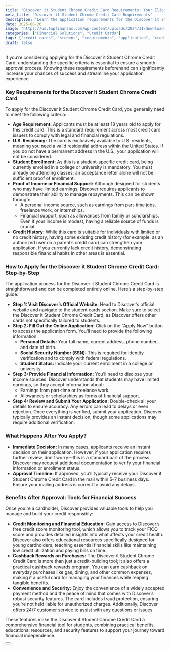 ```yaml
---
title: "Discover it Student Chrome Credit Card Requirements: Your Eligibility Guide"
meta_title: "Discover it Student Chrome Credit Card Requirements"
description: "Learn the application requirements for the Discover it Student Chrome Credit Card. Designed for students, this card offers cashback rewards, no annual fee, and essential credit-building tools."
date: 2025-06-26
image: "https://us.topfinanzas.com/wp-content/uploads/2024/11/download-6.webp"
categories: ["Financial Solutions", "Credit Cards"]
tags: ["credit cards", "student", "requirements", "application", "credit building"]
draft: false
---
```


If you’re considering applying for the Discover it Student Chrome Credit Card, understanding the specific criteria is essential to ensure a smooth approval process. Knowing these requirements beforehand can significantly increase your chances of success and streamline your application experience.

### Key Requirements for the Discover it Student Chrome Credit Card

To apply for the Discover it Student Chrome Credit Card, you generally need to meet the following criteria:

* **Age Requirement:** Applicants must be at least 18 years old to apply for this credit card. This is a standard requirement across most credit card issuers to comply with legal and financial regulations.
* **U.S. Residency:** The card is exclusively available to U.S. residents, meaning you need a valid residential address within the United States. If you do not have a permanent address in the U.S., your application will not be considered.
* **Student Enrollment:** As this is a student-specific credit card, being currently enrolled in a college or university is mandatory. You must already be attending classes; an acceptance letter alone will not be sufficient proof of enrollment.
* **Proof of Income or Financial Support:** Although designed for students who may have limited earnings, Discover requires applicants to demonstrate their ability to manage repayments. This can be shown through:
  * A personal income source, such as earnings from part-time jobs, freelance work, or internships.
  * Financial support, such as allowances from family or scholarships. Even if your income is modest, having a reliable source of funds is crucial.
* **Credit History:** While this card is suitable for individuals with limited or no credit history, having some existing credit history (for example, as an authorized user on a parent’s credit card) can strengthen your application. If you currently lack credit history, demonstrating responsible financial habits in other areas is essential.

### How to Apply for the Discover it Student Chrome Credit Card: Step-by-Step

The application process for the Discover it Student Chrome Credit Card is straightforward and can be completed entirely online. Here’s a step-by-step guide:

* **Step 1: Visit Discover’s Official Website:** Head to Discover’s official website and navigate to the student cards section. Make sure to select the Discover it Student Chrome Credit Card, as Discover offers other cards not specifically tailored to students.
* **Step 2: Fill Out the Online Application:** Click on the “Apply Now” button to access the application form. You’ll need to provide the following information:
  * **Personal Details:** Your full name, current address, phone number, and date of birth.
  * **Social Security Number (SSN):** This is required for identity verification and to comply with federal regulations.
  * **Student Status:** Indicate your current enrollment in a college or university.
* **Step 3: Provide Financial Information:** You’ll need to disclose your income sources. Discover understands that students may have limited earnings, so they accept information about:
  * Earnings from part-time or freelance work.
  * Allowances or scholarships as forms of financial support.
* **Step 4: Review and Submit Your Application:** Double-check all your details to ensure accuracy. Any errors can lead to delays or even rejection. Once everything is verified, submit your application. Discover typically provides an instant decision, though some applications may require additional verification.

### What Happens After You Apply?

* **Immediate Decision:** In many cases, applicants receive an instant decision on their application. However, if your application requires further review, don’t worry—this is a standard part of the process. Discover may request additional documentation to verify your financial information or enrollment status.
* **Approval Timeline:** If approved, you’ll typically receive your Discover it Student Chrome Credit Card in the mail within 5–7 business days. Ensure your mailing address is correct to avoid any delays.

### Benefits After Approval: Tools for Financial Success

Once you’re a cardholder, Discover provides valuable tools to help you manage and build your credit responsibly:

* **Credit Monitoring and Financial Education:** Gain access to Discover’s free credit score monitoring tool, which allows you to track your FICO score and provides detailed insights into what affects your credit health. Discover also offers educational resources specifically designed for young cardholders, teaching essential financial skills like maintaining low credit utilization and paying bills on time.
* **Cashback Rewards on Purchases:** The Discover it Student Chrome Credit Card is more than just a credit-building tool; it also offers a practical cashback rewards program. You can earn cashback on everyday purchases like gas, dining, and other common expenses, making it a useful card for managing your finances while reaping tangible benefits.
* **Convenience and Security:** Enjoy the convenience of a widely accepted payment method and the peace of mind that comes with Discover’s robust security features. The card includes fraud protection, ensuring you’re not held liable for unauthorized charges. Additionally, Discover offers 24/7 customer service to assist with any questions or issues.

These features make the Discover it Student Chrome Credit Card a comprehensive financial tool for students, combining practical benefits, educational resources, and security features to support your journey toward financial independence.

<Button label="Apply on Official Site" link="https://www.discover.com/credit-cards/student-credit-card/chrome-card.html" target="_blank" />
